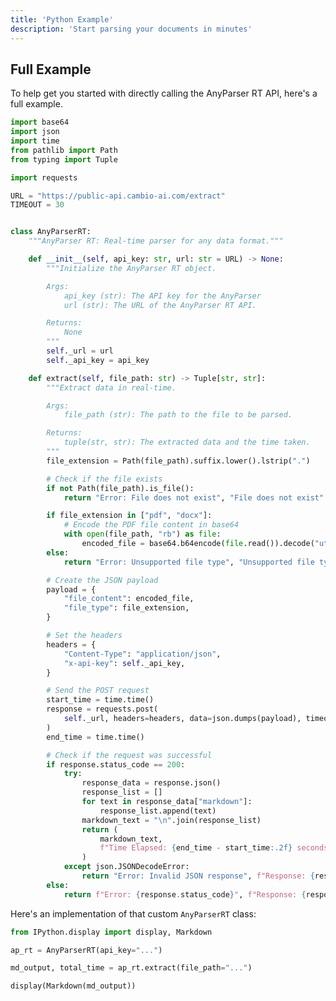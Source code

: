 ```yaml
---
title: 'Python Example'
description: 'Start parsing your documents in minutes'
---
```


## Full Example

To help get you started with directly calling the AnyParser RT API, here's a full example.
```python
import base64
import json
import time
from pathlib import Path
from typing import Tuple

import requests

URL = "https://public-api.cambio-ai.com/extract"
TIMEOUT = 30


class AnyParserRT:
    """AnyParser RT: Real-time parser for any data format."""

    def __init__(self, api_key: str, url: str = URL) -> None:
        """Initialize the AnyParser RT object.

        Args:
            api_key (str): The API key for the AnyParser
            url (str): The URL of the AnyParser RT API.

        Returns:
            None
        """
        self._url = url
        self._api_key = api_key

    def extract(self, file_path: str) -> Tuple[str, str]:
        """Extract data in real-time.

        Args:
            file_path (str): The path to the file to be parsed.

        Returns:
            tuple(str, str): The extracted data and the time taken.
        """
        file_extension = Path(file_path).suffix.lower().lstrip(".")

        # Check if the file exists
        if not Path(file_path).is_file():
            return "Error: File does not exist", "File does not exist"

        if file_extension in ["pdf", "docx"]:
            # Encode the PDF file content in base64
            with open(file_path, "rb") as file:
                encoded_file = base64.b64encode(file.read()).decode("utf-8")
        else:
            return "Error: Unsupported file type", "Unsupported file type"

        # Create the JSON payload
        payload = {
            "file_content": encoded_file,
            "file_type": file_extension,
        }

        # Set the headers
        headers = {
            "Content-Type": "application/json",
            "x-api-key": self._api_key,
        }

        # Send the POST request
        start_time = time.time()
        response = requests.post(
            self._url, headers=headers, data=json.dumps(payload), timeout=TIMEOUT
        )
        end_time = time.time()

        # Check if the request was successful
        if response.status_code == 200:
            try:
                response_data = response.json()
                response_list = []
                for text in response_data["markdown"]:
                    response_list.append(text)
                markdown_text = "\n".join(response_list)
                return (
                    markdown_text,
                    f"Time Elapsed: {end_time - start_time:.2f} seconds",
                )
            except json.JSONDecodeError:
                return "Error: Invalid JSON response", f"Response: {response.text}"
        else:
            return f"Error: {response.status_code}", f"Response: {response.text}"
```

Here's an implementation of that custom `AnyParserRT` class:
```python
from IPython.display import display, Markdown

ap_rt = AnyParserRT(api_key="...")

md_output, total_time = ap_rt.extract(file_path="...")

display(Markdown(md_output))
```
